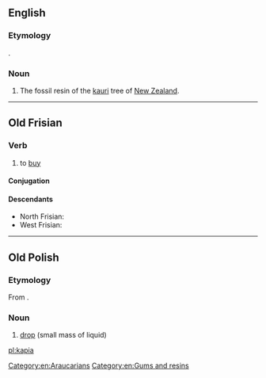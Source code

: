==English==

===Etymology===
{{bor|en|mi|-}}.

===Noun===
{{en-noun|-}}

# The fossil resin of the [[kauri]] tree of [[New Zealand]].

{{Webster 1913}}

----

==Old Frisian==

===Verb===
{{ofs-verb|head=kāpia}}

# to [[buy]]

====Conjugation====
{{ofs-conj-wk2|kāp}}

====Descendants====
* North Frisian: {{qualifier|Föhr-Amrum}} {{l|frr|kuupe}}
* West Frisian: {{l|fy|keapje}}

[[Category:en:Araucarians]]
[[Category:en:Gums and resins]]

----

==Old Polish==

===Etymology===
From {{inh|zlw-opl|sla-pro|*kapь}}.

===Noun===
{{head|zlw-opl|noun|g=f}}

# [[drop]] (small mass of liquid)

[[pl:kapia]]